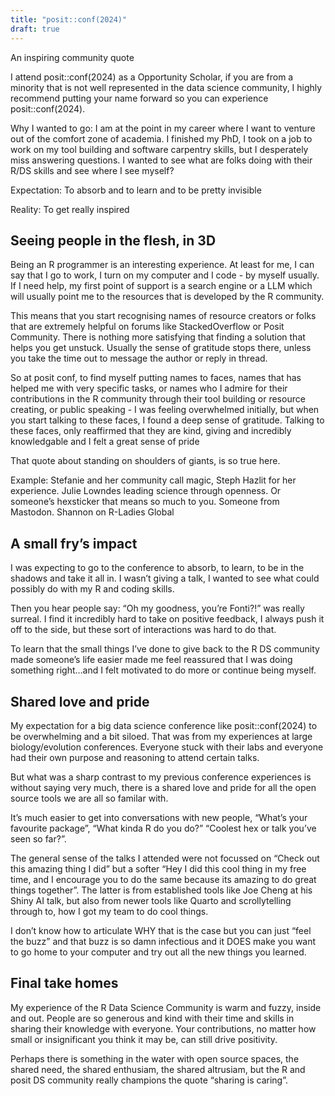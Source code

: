 ```yaml
---
title: "posit::conf(2024)"
draft: true
---
```


An inspiring community quote

I attend posit::conf(2024) as a Opportunity Scholar, if you are from a minority that is not well represented in the data science community, I highly recommend putting your name forward so you can experience posit::conf(2024). 

Why I wanted to go: I am at the point in my career where I want to venture out of the comfort zone of academia. I finished my PhD, I took on a job to work on my tool building and software carpentry skills, but I desperately miss answering questions. I wanted to see what are folks doing with their R/DS skills and see where I see myself? 

Expectation: To absorb and to learn and to be pretty invisible

Reality: To get really inspired

## Seeing people in the flesh, in 3D

Being an R programmer is an interesting experience. At least for me, I can say that I go to work, I turn on my computer and I code - by myself usually. If I need help, my first point of support is a search engine or a LLM which will usually point me to the resources that is developed by the R community.

This means that you start recognising names of resource creators or folks that are extremely helpful on forums like StackedOverflow or Posit Community. There is nothing more satisfying that finding a solution that helps you get unstuck. Usually the sense of gratitude stops there, unless you take the time out to message the author or reply in thread.

So at posit conf, to find myself putting names to faces, names that has helped me with very specific tasks, or names who I admire for their contributions in the R community through their tool building or resource creating, or public speaking - I was feeling overwhelmed initially, but when you start talking to these faces, I found a deep sense of gratitude. Talking to these faces, only reaffirmed that they are kind, giving and incredibly knowledgable and I felt a great sense of pride

That quote about standing on shoulders of giants, is so true here. 

Example: Stefanie and her community call magic, Steph Hazlit for her experience. Julie Lowndes leading science through openness. Or someone's hexsticker that means so much to you. Someone from Mastodon. Shannon on R-Ladies Global

## A small fry's impact

I was expecting to go to the conference to absorb, to learn, to be in the shadows and take it all in. 
I wasn't giving a talk, I wanted to see what could possibly do with my R and coding skills. 

Then you hear people say: "Oh my goodness, you're Fonti?!" was really surreal. I find it incredibly hard to take on positive feedback, I always push it off to the side, but these sort of interactions was hard to do that. 

To learn that the small things I've done to give back to the R DS community made someone's life easier made me feel reassured that I was doing something right...and I felt motivated to do more or continue being myself. 

## Shared love and pride 

My expectation for a big data science conference like posit::conf(2024) to be overwhelming and a bit siloed. That was from my experiences at large biology/evolution conferences. Everyone stuck with their labs and everyone had their own purpose and reasoning to attend certain talks. 

But what was a sharp contrast to my previous conference experiences is without saying very much, there is a shared love and pride for all the open source tools we are all so familar with.

It's much easier to get into conversations with new people, "What's your favourite package", "What kinda R do you do?" "Coolest hex or talk you've seen so far?". 

The general sense of the talks I attended were not focussed on "Check out this amazing thing I did" but a softer "Hey I did this cool thing in my free time, and I encourage you to do the same because its amazing to do great things together". The latter is from established tools like Joe Cheng at his Shiny AI talk, but also from newer tools like Quarto and scrollytelling through to, how I got my team to do cool things. 

I don't know how to articulate WHY that is the case but you can just "feel the buzz" and that buzz is so damn infectious and it DOES make you want to go home to your computer and try out all the new things you learned. 

## Final take homes

My experience of the R Data Science Community is warm and fuzzy, inside and out. 
People are so generous and kind with their time and skills in sharing their knowledge with everyone.
Your contributions, no matter how small or insignificant you think it may be, can still drive positivity. 

Perhaps there is something in the water with open source spaces, the shared need, the shared enthusiam, the shared altrusiam, but the R and posit DS community really champions the quote "sharing is caring". 







